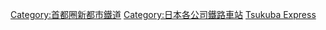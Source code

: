 {{Commonscat|Stations of Metropolitan Intercity Railway}}
{{DEFAULTSORT:Metropolitan Intercity}}
[[Category:首都圈新都市鐵道|Category:首都圈新都市鐵道]]
[[Category:日本各公司鐵路車站|Category:日本各公司鐵路車站]]
[[Category:日本各路線鐵路車站|Tsukuba Express]]